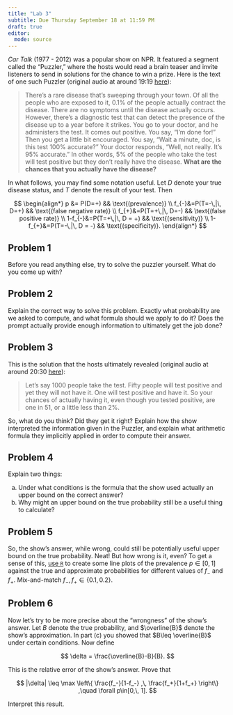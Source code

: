 ```yaml
---
title: "Lab 3"
subtitle: Due Thursday September 18 at 11:59 PM
draft: true
editor: 
  mode: source
---
```


*Car Talk* (1977 - 2012) was a popular show on NPR. It featured a segment called the "Puzzler," where the hosts would read a brain teaser and invite listeners to send in solutions for the chance to win a prize. Here is the text of one such Puzzler (original audio at around 19:19 [here](https://www.npr.org/2015/07/11/422108689/-1528-forget-the-car-find-a-convent)):

> There's a rare disease that's sweeping through your town. Of all the people who are exposed to it, 0.1% of the people actually contract the disease. There are no symptoms until the disease actually occurs. However, there's a diagnostic test that can detect the presence of the disease up to a year before it strikes. You go to your doctor, and he administers the test. It comes out positive. You say, "I'm done for!" Then you get a little bit encouraged. You say, "Wait a minute, doc, is this test 100% accurate?" Your doctor responds, "Well, not really. It's 95% accurate." In other words, 5% of the people who take the test will test positive but they don't really have the disease. **What are the chances that you actually have the disease?**

In what follows, you may find some notation useful. Let $D$ denote your true disease status, and $T$ denote the result of your test. Then

$$
\begin{align*}
    p &= P(D=+) && \text{(prevalence)}
    \\
    f_{-}&=P(T=-\,|\, D=+) && \text{(false negative rate)}
    \\
    f_{+}&=P(T=+\,|\, D=-) && \text{(false positive rate)}
    \\
    1-f_{-}&=P(T=+\,|\, D = +) && \text{(sensitivity)}
    \\
    1-f_{+}&=P(T=-\,|\, D = -) && \text{(specificity)}.
\end{align*}
$$

## Problem 1

Before you read anything else, try to solve the puzzler yourself. What do you come up with?

## Problem 2

Explain the correct way to solve this problem. Exactly what probability are we asked to compute, and what formula should we apply to do it? Does the prompt actually provide enough information to ultimately get the job done?

## Problem 3

This is the solution that the hosts ultimately revealed (original audio at around 20:30 [here](https://www.npr.org/2015/07/11/422108689/-1528-forget-the-car-find-a-convent)):

> Let's say 1000 people take the test. Fifty people will test positive and yet they will not have it. One will test positive and have it. So your chances of actually having it, even though you tested positive, are one in 51, or a little less than 2%.

So, what do you think? Did they get it right? Explain how the show interpreted the information given in the Puzzler, and explain what arithmetic formula they implicitly applied in order to compute their answer.

## Problem 4

Explain two things:

a.  Under what conditions is the formula that the show used actually an upper bound on the correct answer?
b.  Why might an upper bound on the true probability still be a useful thing to calculate?

## Problem 5

So, the show's answer, while wrong, could still be potentially useful upper bound on the true probability. Neat! But how wrong is it, even? To get a sense of this, [use `R`](https://sta240-f25.github.io/explainers/lineplot.html) to create some line plots of the prevalence $p\in[0,\, 1]$ against the true and approximate probabilities for different values of $f_-$ and $f_+$. Mix-and-match $f_-,\, f_+\in\{0.1,\, 0.2\}$.

## Problem 6

Now let's try to be more precise about the "wrongness" of the show's answer. Let $B$ denote the true probability, and $\overline{B}$ denote the show's approximation. In part (c) you showed that $B\leq \overline{B}$ under certain conditions. Now define

$$
\delta = \frac{\overline{B}-B}{B}.
$$

This is the relative error of the show's answer. Prove that

$$
|\delta|
\leq 
\max 
\left\{
\frac{f_-}{1-f_-} 
,\, 
\frac{f_+}{1+f_+}
\right\}
,\quad \forall p\in[0,\, 1].
$$

Interpret this result.
